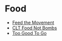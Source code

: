 # Food

- [Feed the Movement](https://linktr.ee/feedthemovementclt)
- [CLT Food Not Bombs](https://cltfnb.com)
- [Too Good To Go](https://www.toogoodtogo.com/en-us)
